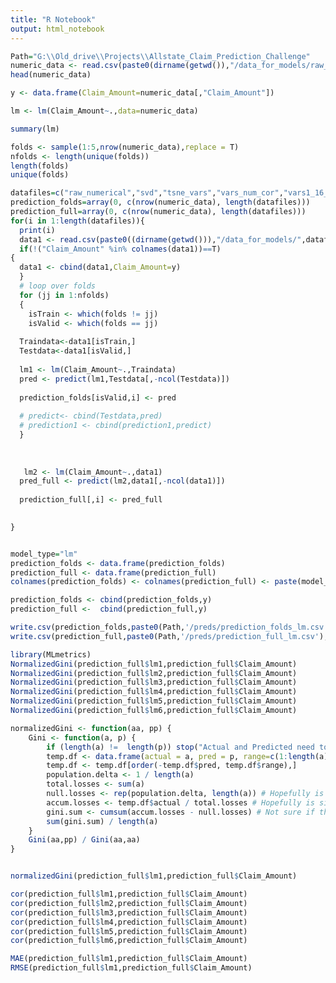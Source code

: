```yaml
---
title: "R Notebook"
output: html_notebook
---
```



```r
Path="G:\\Old_drive\\Projects\\Allstate_Claim_Prediction_Challenge"
numeric_data <- read.csv(paste0(dirname(getwd()),"/data_for_models/raw_numerical.csv")) #Reading the data
head(numeric_data)

```

```r
y <- data.frame(Claim_Amount=numeric_data[,"Claim_Amount"])
```




```r
lm <- lm(Claim_Amount~.,data=numeric_data)
```

```r
summary(lm)
```

```r
folds <- sample(1:5,nrow(numeric_data),replace = T)
nfolds <- length(unique(folds))
length(folds)
unique(folds)
```



```r


datafiles=c("raw_numerical","svd","tsne_vars","vars_num_cor","vars1_16_PCA","Yeo_trn_vars")
prediction_folds=array(0, c(nrow(numeric_data), length(datafiles)))
prediction_full=array(0, c(nrow(numeric_data), length(datafiles)))
for(i in 1:length(datafiles)){
  print(i)
  data1 <- read.csv(paste0((dirname(getwd())),"/data_for_models/",datafiles[i],".csv"))
  if(!("Claim_Amount" %in% colnames(data1))==T)
{
  data1 <- cbind(data1,Claim_Amount=y)
  }
  # loop over folds 
  for (jj in 1:nfolds)
  {
    isTrain <- which(folds != jj)
    isValid <- which(folds == jj)
    
  Traindata<-data1[isTrain,]
  Testdata<-data1[isValid,]
  
  lm1 <- lm(Claim_Amount~.,Traindata)
  pred <- predict(lm1,Testdata[,-ncol(Testdata)])
  
  prediction_folds[isValid,i] <- pred
  
  # predict<- cbind(Testdata,pred)
  # prediction1 <- cbind(prediction1,predict)
  }
  
  
  
   lm2 <- lm(Claim_Amount~.,data1)
  pred_full <- predict(lm2,data1[,-ncol(data1)])
  
  prediction_full[,i] <- pred_full
  

}



```

```r
model_type="lm"
prediction_folds <- data.frame(prediction_folds)
prediction_full <- data.frame(prediction_full)
colnames(prediction_folds) <- colnames(prediction_full) <- paste(model_type, 1:ncol(prediction_full), sep = "")

prediction_folds <- cbind(prediction_folds,y)
prediction_full <-  cbind(prediction_full,y)
```




```r
write.csv(prediction_folds,paste0(Path,'/preds/prediction_folds_lm.csv'),row.names = F)
write.csv(prediction_full,paste0(Path,'/preds/prediction_full_lm.csv'),row.names = F)
```




```r
library(MLmetrics)
NormalizedGini(prediction_full$lm1,prediction_full$Claim_Amount)
NormalizedGini(prediction_full$lm2,prediction_full$Claim_Amount)
NormalizedGini(prediction_full$lm3,prediction_full$Claim_Amount)
NormalizedGini(prediction_full$lm4,prediction_full$Claim_Amount)
NormalizedGini(prediction_full$lm5,prediction_full$Claim_Amount)
NormalizedGini(prediction_full$lm6,prediction_full$Claim_Amount)

```



```r
normalizedGini <- function(aa, pp) {
    Gini <- function(a, p) {
        if (length(a) !=  length(p)) stop("Actual and Predicted need to be equal lengths!")
        temp.df <- data.frame(actual = a, pred = p, range=c(1:length(a)))
        temp.df <- temp.df[order(-temp.df$pred, temp.df$range),]
        population.delta <- 1 / length(a)
        total.losses <- sum(a)
        null.losses <- rep(population.delta, length(a)) # Hopefully is similar to accumulatedPopulationPercentageSum
        accum.losses <- temp.df$actual / total.losses # Hopefully is similar to accumulatedLossPercentageSum
        gini.sum <- cumsum(accum.losses - null.losses) # Not sure if this is having the same effect or not
        sum(gini.sum) / length(a)
    }
    Gini(aa,pp) / Gini(aa,aa)
}


normalizedGini(prediction_full$lm1,prediction_full$Claim_Amount)
```



```r
cor(prediction_full$lm1,prediction_full$Claim_Amount)
cor(prediction_full$lm2,prediction_full$Claim_Amount)
cor(prediction_full$lm3,prediction_full$Claim_Amount)
cor(prediction_full$lm4,prediction_full$Claim_Amount)
cor(prediction_full$lm5,prediction_full$Claim_Amount)
cor(prediction_full$lm6,prediction_full$Claim_Amount)
```

```r
MAE(prediction_full$lm1,prediction_full$Claim_Amount)
RMSE(prediction_full$lm1,prediction_full$Claim_Amount)

```








